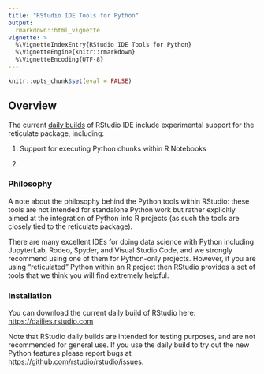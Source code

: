 ```yaml
---
title: "RStudio IDE Tools for Python"
output: 
  rmarkdown::html_vignette
vignette: >
  %\VignetteIndexEntry{RStudio IDE Tools for Python}
  %\VignetteEngine{knitr::rmarkdown}
  %\VignetteEncoding{UTF-8}
---
```



```r
knitr::opts_chunk$set(eval = FALSE)
```

<link rel="stylesheet" type="text/css" href="extra.css"/>

## Overview

The current [daily builds](https://dailies.rstudio.com) of RStudio IDE include experimental support for the reticulate package, including:

1) Support for executing Python chunks within R Notebooks

2) 

### Philosophy

A note about the philosophy behind the Python tools within RStudio: these tools are not intended for standalone Python work but rather explicitly aimed at the integration of Python into R projects (as such the tools are closely tied to the reticulate package). 

There are many excellent IDEs for doing data science with Python including JupyterLab, Rodeo, Spyder, and Visual Studio Code, and we strongly recommend using one of them for Python-only projects. However, if you are using "reticulated" Python within an R project then RStudio provides a set of tools that we think you will find extremely helpful.

### Installation

You can download the current daily build of RStudio here: <https://dailies.rstudio.com>

<div class="alert alert-warning">
Note that RStudio daily builds are intended for testing purposes, and are not recommended for general use. If you use the daily build to try out the new Python features please report bugs at <https://github.com/rstudio/rstudio/issues>.
</div>




